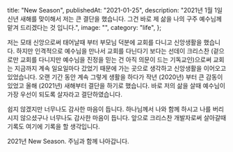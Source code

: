   title: "New Season",
  publishedAt: "2021-01-25",
  description:
    "2021년 1월 1일 신년 새해를 맞이해서 저는 큰 결단을 했습니다. 그건 바로 제 삶을 나의 구주 예수님께 맡겨 드리겠다는 것 입니다.",
  image: "",
  category: "life",
};

저는 모태 신앙으로써 태어날때 부터 부모님 덕분에 교회를 다니고 신앙생활을 했습니다. 하지만 인격적으로 예수님을 만나서 교회를 다닌다기 보다는 선데이 크리스찬 (겉으로만 교회를 다니지만 예수님을 진정을 믿는 건 아직 의문이 드는 기독교인)으로써 교회는 지금까지 계속 일요일마다 갔었기 때문에 가는 곳으로 생각하고 신앙생활을 이어오고 있었습니다. 오랜 기간 동안 계속 그렇게 생활을 하다가 작년 (2020년) 부터 큰 감동이 있었고 올해 (2021년) 새해부터 결단을 하기로 했습니다. 바로 저의 삶을 살때 예수님이 가장 우선이 되도록 살자라고 결단하였습니다.

쉽지 않겠지만 너무나도 감사한 마음이 듭니다. 하나님께서 나와 함께 하시고 나를 버리시지 않으셨구나 너무나도 감사한 마음이 듭니다. 앞으로 크리스찬 개발자로써 살아갈때 기록도 여기에 기록을 할 생각입니다.

2021년 New Season. 주님과 함께 나아갑니다.
